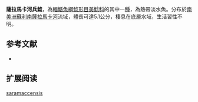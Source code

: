 {{Speciesbox
| name = 薩拉馬卡河兵鯰
| image =  
| image_width = 250px
| image_caption = 
| status = NE
| status_system = IUCN3.1
| genus = Corydoras
| species = saramaccensis
| authority = [[Nijssen|Nijssen]], 1970
| synonyms = 
}}

'''薩拉馬卡河兵鯰'''，為[[輻鰭魚綱|輻鰭魚綱]][[鯰形目|鯰形目]][[美鯰科|美鯰科]]的其中一[[種|種]]，為熱帶淡水魚。分布於[[南美洲|南美洲]][[蘇利南|蘇利南]][[薩拉馬卡河|薩拉馬卡河]]流域，體長可達5.1公分，棲息在底層水域，生活習性不明。

==参考文献==
*{{FishBase_species|genus=Corydoras|species=saramaccensis|year=2014|month=11}}

== 扩展阅读 ==
{{refbegin}}
{{wikispecies-inline|Corydoras saramaccensis|薩拉馬卡河兵鯰}}
{{refend}}
{{Taxonbar|from=Q6429971}}

[[Category:兵鯰屬|saramaccensis]]